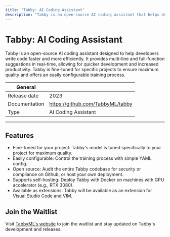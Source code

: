 ```yaml
---
title: "Tabby: AI Coding Assistant"
description: "Tabby is an open-source AI coding assistant that helps developers write code faster with multi-line and full-function suggestions in real-time. Tabby is available as an extension for Visual Studio Code and VIM."
---
```


# Tabby: AI Coding Assistant

Tabby is an open-source AI coding assistant designed to help developers write code faster and more efficiently. It provides multi-line and full-function suggestions in real-time, allowing for quicker development and increased productivity. Tabby is fine-tuned for specific projects to ensure maximum quality and offers an easily configurable training process.

| General  |  |
| --- | --- |
| Release date |  2023 |
| Documentation | https://github.com/TabbyML/tabby |
| Type | AI Coding Assistant |

---

## Features

- Fine-tuned for your project: Tabby's model is tuned specifically to your project for maximum quality.
- Easily configurable: Control the training process with simple YAML config.
- Open source: Audit the entire Tabby codebase for security or compliance on Github, or host your own deployment.
- Supports self-hosting: Deploy Tabby with Docker on machines with GPU accelerator (e.g., RTX 3080).
- Available as extensions: Tabby will be available as an extension for Visual Studio Code and VIM.

## Join the Waitlist

Visit [TabbyML's website](https://www.tabbyml.com/) to join the waitlist and stay updated on Tabby's development and releases.